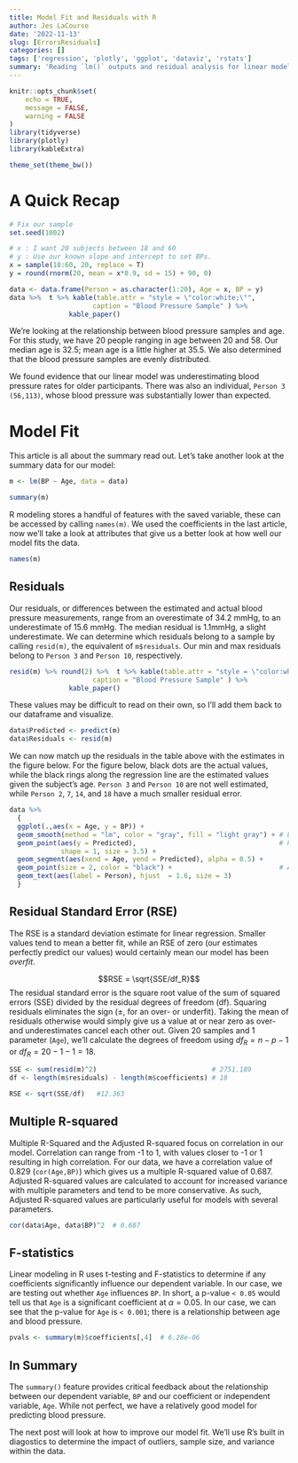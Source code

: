 ```yaml
---
title: Model Fit and Residuals with R
author: Jes LaCourse
date: '2022-11-13'
slug: [ErrorsResiduals]
categories: []
tags: ['regression', 'plotly', 'ggplot', 'dataviz', 'rstats']
summary: 'Reading `lm()` outputs and residual analysis for linear models'
---
```




```r
knitr::opts_chunk$set(
	echo = TRUE,
	message = FALSE,
	warning = FALSE
)
library(tidyverse)
library(plotly)
library(kableExtra)

theme_set(theme_bw())
```


# A Quick Recap 

```r
# Fix our sample 
set.seed(1002)

# x : I want 20 subjects between 18 and 60
# y : Use our known slope and intercept to set BPs.
x = sample(18:60, 20, replace = T)
y = round(rnorm(20, mean = x*0.9, sd = 15) + 90, 0)  

data <- data.frame(Person = as.character(1:20), Age = x, BP = y)
data %>%  t %>% kable(table.attr = "style = \"color:white;\"", 
                     caption = "Blood Pressure Sample" ) %>% 
               kable_paper()


```

We're looking at the relationship between blood pressure samples and age. For this study, we have 20 people ranging in age between 20 and 58. Our median age is 32.5; mean age is a little higher at 35.5. We also determined that the blood pressure samples are evenly distributed.  

We found evidence that our linear model was underestimating blood pressure rates for older participants. There was also an individual, `Person 3 (56,113)`, whose blood pressure was substantially lower than expected. 

# Model Fit

This article is all about the summary read out. Let's take another look at the summary data for our model:

```r

m <- lm(BP ~ Age, data = data)

```

```r

summary(m)

```

R modeling stores a handful of features with the saved variable, these can be accessed by calling `names(m)`. We used the coefficients in the last article, now we'll take a look at attributes that give us a better look at how well our model fits the data. 

```r
names(m)

```


## Residuals 

Our residuals, or differences between the estimated and actual blood pressure measurements, range from an overestimate of 34.2 mmHg, to an underestimate of 15.6 mmHg. The median residual is 1.1mmHg, a slight underestimate. We can determine which residuals belong to a sample by calling `resid(m)`, the equivalent of `m$residuals`. Our min and max residuals belong to `Person 3` and `Person 10`, respectively. 

```r
resid(m) %>% round(2) %>%  t %>% kable(table.attr = "style = \"color:white;\"", 
                     caption = "Blood Pressure Sample" ) %>% 
               kable_paper()

```

These values may be difficult to read on their own, so I'll add them back to our dataframe and visualize. 

```r

data$Predicted <- predict(m)
data$Residuals <- resid(m)
```

We can now match up the residuals in the table above with the estimates in the figure below. For the figure below, black dots are the actual values, while the black rings along the regression line are the estimated values given the subject's age. `Person 3` and `Person 10` are not well estimated, while `Person 2`, `7`, `14`, and `18` have a much smaller residual error. 

```r
data %>%
  {
  ggplot(.,aes(x = Age, y = BP)) + 
  geom_smooth(method = "lm", color = "gray", fill = "light gray") + # Linear estimate
  geom_point(aes(y = Predicted),                                    # Predicted values
             shape = 1, size = 3.5) +
  geom_segment(aes(xend = Age, yend = Predicted), alpha = 0.5) +    
  geom_point(size = 2, color = "black") +                           # Actual values
  geom_text(aes(label = Person), hjust  = 1.6, size = 3)
  }

```

## Residual Standard Error (RSE)

The RSE is a standard deviation estimate for linear regression. Smaller values tend to mean a better fit, while an RSE of zero (our estimates perfectly predict our values) would certainly mean our model has been *overfit*.  

$$RSE = \sqrt{SSE/df_R}$$
The residual standard error is the square root value of the sum of squared errors (SSE) divided by the residual degrees of freedom (df). Squaring residuals eliminates the sign ($\pm$, for an over- or underfit). Taking the mean of residuals otherwise would simply give us a value at or near zero as over- and underestimates cancel each other out. Given 20 samples and 1 parameter (`Age`), we'll calculate the degrees of freedom using $df_R = n - p - 1$ or $df_R = 20 - 1 - 1 = 18$. 

```r
SSE <- sum(resid(m)^2)                             # 2751.189
df <- length(m$residuals) - length(m$coefficients) # 18

RSE <- sqrt(SSE/df)   #12.363

```

## Multiple R-squared 

Multiple R-Squared and the Adjusted R-squared focus on correlation in our model. Correlation can range from -1 to 1, with values closer to -1 or 1 resulting in high correlation. For our data, we have a correlation value of 0.829 (`cor(Age,BP)`) which gives us a multiple R-squared value of 0.687. Adjusted R-squared values are calculated to account for increased variance with multiple parameters and tend to be more conservative. As such, Adjusted R-squared values are particularly useful for models with several parameters.  

```r
cor(data$Age, data$BP)^2  # 0.687
```

## F-statistics

Linear modeling in R uses t-testing and F-statistics to determine if any coefficients significantly influence our dependent variable. In our case, we are testing out whether `Age` influences `BP`. In short, a p-value `< 0.05` would tell us that `Age` is a significant coefficient at $\alpha = 0.05$. In our case, we can see that the p-value for `Age` is `< 0.001`; there is a relationship between age and blood pressure.  

```r

pvals <- summary(m)$coefficients[,4]  # 6.28e-06 

```


## In Summary

The `summary()` feature provides critical feedback about the relationship between our dependent variable, `BP` and our coefficient or independent variable, `Age`. While not perfect, we have a relatively good model for predicting blood pressure. 

The next post will look at how to improve our model fit. We'll use R's built in diagostics to determine the impact of outliers, sample size, and variance within the data.






